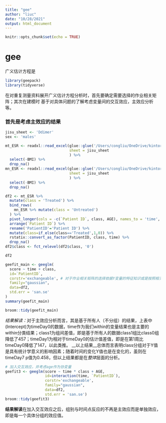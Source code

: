 ```yaml
---
title: "gee"
author: "liuc"
date: "10/28/2021"
output: html_document
---
```


```r
knitr::opts_chunk$set(echo = TRUE)
```

# gee

广义估计方程是


```r
library(geepack)
library(tidyverse)

```


在对重复测量资料展开广义估计方程分析时，首先要确定需要选择的作业相关矩阵；其次在建模时
基于对具体问题的了解考虑变量间的交互效应，主效应分析等。

### 首先是考虑主效应的结果
```r
jisu_sheet <- 'Ddimer'
sex <- 'males'

mt_ESR <- readxl::read_excel(glue::glue('/Users/congliu/OneDrive/kintor/Daily_Work/{sex}_treated.xlsx'),
                             sheet = jisu_sheet
                             ) %>%
  select(-BMI) %>%
  drop_na()
mn_ESR <- readxl::read_excel(glue::glue('/Users/congliu/OneDrive/kintor/Daily_Work/{sex}_untreated.xlsx'),
                             sheet = jisu_sheet
                             ) %>%
  select(-BMI) %>%
  drop_na()

df2 <- mt_ESR %>%
  mutate(class = 'Treated') %>%
  bind_rows(
    mn_ESR %>% mutate(class = 'Untreated')
  ) %>%
  pivot_longer(cols = -c(`Patient ID`, class, AGE), names_to = 'time', values_to = 'score') %>%
  arrange(`Patient ID`) %>%
  rename('PatientID'='Patient ID') %>%
  mutate(class=if_else(class=='Treated',1,0)) %>%
  rstatix::convert_as_factor(PatientID, class, time) %>% 
  drop_na()
df2$class <- fct_relevel(df2$class, '0')

df2
```

```r
geefit_main <- geeglm(
  score ~ time + class,
  id=`PatientID`,
  corstr='exchangeable', # 对于作业相关矩阵的选择依据Y变量的特征知识或是按照相关性矩阵进行选择
  family="gaussian",
  data=df2,
  std.err = 'san.se'
)
summary(geefit_main)

broom::tidy(geefit_main)

```
*结果解读：*对于主效应分析而言，其是基于所有人（不分组）的结果，上表中(Intercept)为timeDay0的数据，time作为我们within的变量结果也是主要的within分类结果；class1为组间差值，即是基于所有人的数据class1组比class0组降低了457；timeDay1为相对于timeDay0的估计值差值，即是在第1周比timeDay0降低了147，以此类推。
__以上结果__总体而言表明class分组对于Y值是具有统计学意义的影响因素；随着时间的变化Y值也是在变化的，虽则在timeDay7 p值为0.458，但以上结果都是在*整体*层面的分析。

```r
# 加入交互效应，并考虑age作为协变量
geefit3 <- geeglm(score ~ time * class + AGE,
                  id=interaction(time, `PatientID`),
                  corstr='exchangeable',
                  family="gaussian",
                  data=df2,
                  std.err = 'san.se')
broom::tidy(geefit3)

```
**结果解读**在加入交互效应之后，组别与时间点反应的不再是主效应而是单独效应，即是每一个具体分组的效应值。




